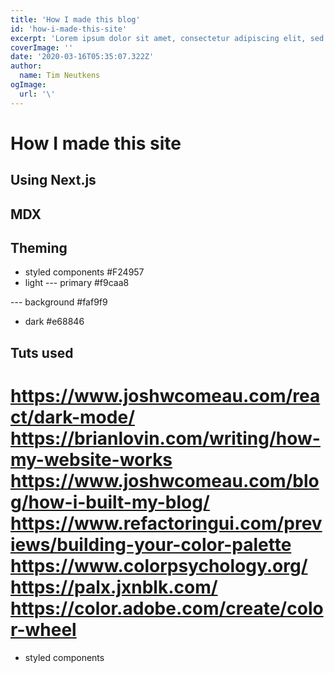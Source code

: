 ```yaml
---
title: 'How I made this blog'
id: 'how-i-made-this-site'
excerpt: 'Lorem ipsum dolor sit amet, consectetur adipiscing elit, sed do eiusmod tempor incididunt ut labore et dolore magna aliqua. Praesent elementum facilisis leo vel fringilla est ullamcorper eget. At imperdiet dui accumsan sit amet nulla facilities morbi tempus.'
coverImage: ''
date: '2020-03-16T05:35:07.322Z'
author:
  name: Tim Neutkens
ogImage:
  url: '\'
---
```


# How I made this site

## Using Next.js

## MDX

## Theming

- styled components
#F24957
- light
--- primary
#f9caa8

--- background
#faf9f9

- dark
#e68846


## Tuts used

https://www.joshwcomeau.com/react/dark-mode/
https://brianlovin.com/writing/how-my-website-works
https://www.joshwcomeau.com/blog/how-i-built-my-blog/
https://www.refactoringui.com/previews/building-your-color-palette
https://www.colorpsychology.org/
https://palx.jxnblk.com/
https://color.adobe.com/create/color-wheel
=======
- styled components
